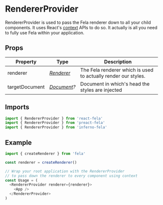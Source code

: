 # RendererProvider

RendererProvider is used to pass the Fela renderer down to all your child components. It uses React's [context](https://reactjs.org/docs/context.html) APIs to do so. It actually is all you need to fully use Fela within your application.

## Props

| Property       | Type                                                                     | Description                                                    |
| -------------- | ------------------------------------------------------------------------ | -------------------------------------------------------------- |
| renderer       | _[Renderer](api/fela/renderer)_                                          | The Fela renderer which is used to actually render our styles. |
| targetDocument | _[Document](https://developer.mozilla.org/en-US/docs/Web/API/Document)?_ | Document in which's head the styles are injected               |

## Imports

```javascript nocopy
import { RendererProvider } from 'react-fela'
import { RendererProvider } from 'preact-fela'
import { RendererProvider } from 'inferno-fela'
```

## Example

```javascript
import { createRenderer } from 'fela'

const renderer = createRenderer()

// Wrap your root application with the RendererProvider
// to pass down the renderer to every component using context
const Usage = (
  <RendererProvider renderer={renderer}>
    <App />
  </RendererProvider>
)
```
